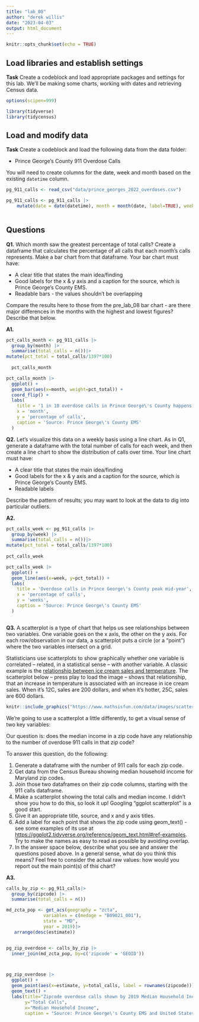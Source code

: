 ```yaml
---
title: "lab_08"
author: "derek willis"
date: "2023-04-03"
output: html_document
---
```


```r
knitr::opts_chunk$set(echo = TRUE)
```

## Load libraries and establish settings

**Task** Create a codeblock and load appropriate packages and settings for this lab. We'll be making some charts, working with dates and retrieving Census data.

```r
options(scipen=999)

library(tidyverse)
library(tidycensus)


```

## Load and modify data

**Task** Create a codeblock and load the following data from the data folder:

-   Prince George's County 911 Overdose Calls

You will need to create columns for the date, week and month based on the existing `datetime` column.

```r

pg_911_calls <- read_csv("data/prince_georges_2022_overdoses.csv")

pg_911_calls <- pg_911_calls |>
    mutate(date = date(datetime), month = month(date, label=TRUE), week = week(datetime))
  
```

## Questions

**Q1.** Which month saw the greatest percentage of total calls? Create a dataframe that calculates the percentage of all calls that each month's calls represents. Make a bar chart from that dataframe. Your bar chart must have:

-   A clear title that states the main idea/finding
-   Good labels for the x & y axis and a caption for the source, which is Prince George's County EMS.
-   Readable bars - the values shouldn't be overlapping

Compare the results here to those from the pre_lab_08 bar chart - are there major differences in the months with the highest and lowest figures? Describe that below.

**A1.**

```r
pct_calls_month <- pg_911_calls |>
  group_by(month) |>
  summarise(total_calls = n())|>
mutate(pct_total = total_calls/1397*100)
  
  pct_calls_month
```

```r

pct_calls_month |>
  ggplot() +
  geom_bar(aes(x=month, weight=pct_total)) +
  coord_flip() +
  labs(
    title = '1 in 10 overdose calls in Prince George\'s County happens in December',
    x = 'month',
    y = 'percentage of calls',
    caption = 'Source: Prince George\'s County EMS'
  )

```

**Q2.** Let's visualize this data on a weekly basis using a line chart. As in Q1, generate a dataframe with the total number of calls for each week, and then create a line chart to show the distribution of calls over time. Your line chart must have:

-   A clear title that states the main idea/finding
-   Good labels for the x & y axis and a caption for the source, which is Prince George's County EMS.
-   Readable labels

Describe the pattern of results; you may want to look at the data to dig into particular outliers.

**A2.**

```r
pct_calls_week <- pg_911_calls |>
  group_by(week) |>
  summarise(total_calls = n())|>
mutate(pct_total = total_calls/1397*100)
  
pct_calls_week 
```

```r

pct_calls_week |>
  ggplot() + 
  geom_line(aes(x=week, y=pct_total)) +
  labs(
    title = 'Overdose calls in Prince George\'s County peak mid-year',
    x = 'percentage of calls',
    y = 'weeks',
    caption = 'Source: Prince George\'s County EMS'
  )
```

```r

```

**Q3.** A scatterplot is a type of chart that helps us see relationships between two variables. One variable goes on the x axis, the other on the y axis. For each row/observation in our data, a scatterplot puts a circle (or a "point") where the two variables intersect on a grid.

Statisticians use scatterplots to show graphically whether one variable is correlated -- related, in a statistical sense -- with another variable. A classic example is the [relationship between ice cream sales and temperature](https://www.mathsisfun.com/data/scatter-xy-plots.html). The scatterplot below -- press play to load the image -- shows that relationship, that an increase in temperature is associated with an increase in ice cream sales. When it's 12C, sales are 200 dollars, and when it's hotter, 25C, sales are 600 dollars.

```r
knitr::include_graphics("https://www.mathsisfun.com/data/images/scatter-ice-cream1.svg")
```

We're going to use a scatterplot a little differently, to get a visual sense of two key variables:

Our question is: does the median income in a zip code have any relationship to the number of overdose 911 calls in that zip code?

To answer this question, do the following:

1.  Generate a dataframe with the number of 911 calls for each zip code.
2.  Get data from the Census Bureau showing median household income for Maryland zip codes.
3.  Join those two dataframes on their zip code columns, starting with the 911 calls dataframe.
4.  Make a scatterplot showing the total calls and median income. I didn't show you how to do this, so look it up! Googling "ggplot scatterplot" is a good start.
5.  Give it an appropriate title, source, and x and y axis titles.
6.  Add a label for each point that shows the zip code using geom_text() - see some examples of its use at <https://ggplot2.tidyverse.org/reference/geom_text.html#ref-examples>. Try to make the names as easy to read as possible by avoiding overlap.
7.  In the answer space below, describe what you see and answer the questions posed above. In a general sense, what do you think this means? Feel free to consider the actual raw values: how would you report out the main point(s) of this chart?

**A3.**

```r
calls_by_zip <- pg_911_calls|>
  group_by(zipcode) |>
  summarise(total_calls = n())

md_zcta_pop <- get_acs(geography = "zcta",
              variables = c(medage = "B09021_001"),
              state = "MD",
              year = 2019)|>
   arrange(desc(estimate))


pg_zip_overdose <- calls_by_zip |>
  inner_join(md_zcta_pop, by=c('zipcode' = 'GEOID'))



pg_zip_overdose |>
  ggplot() + 
  geom_point(aes(x=estimate, y=total_calls, label = rownames(zipcode)))+
  geom_text() +
  labs(title="Zipcode overdose calls shown by 2019 Median Household Incomes", 
       y="Total Calls", 
       x="Median Household Income", 
       caption = "Source: Prince George\'s County EMS and United States Census Bureau") 
```
